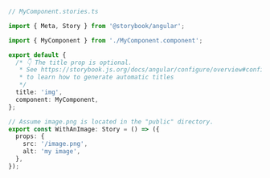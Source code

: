 ```ts
// MyComponent.stories.ts

import { Meta, Story } from '@storybook/angular';

import { MyComponent } from './MyComponent.component';

export default {
  /* 👇 The title prop is optional.
   * See https://storybook.js.org/docs/angular/configure/overview#configure-story-loading
   * to learn how to generate automatic titles
   */
  title: 'img',
  component: MyComponent,
};

// Assume image.png is located in the "public" directory.
export const WithAnImage: Story = () => ({
  props: {
    src: '/image.png',
    alt: 'my image',
  },
});
```